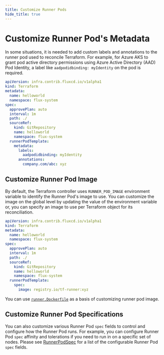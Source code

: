 ```yaml
---
title: Customize Runner Pods
hide_title: true
---
```


# Customize Runner Pod's Metadata

In some situations, it is needed to add custom labels and annotations to the runner pod used to reconcile Terraform.
For example, for Azure AKS to grant pod active directory permissions using Azure Active Directory (AAD) Pod Identity,
a label like `aadpodidbinding: myIdentity` on the pod is required.

```yaml
apiVersion: infra.contrib.fluxcd.io/v1alpha1
kind: Terraform
metadata:
  name: helloworld
  namespace: flux-system
spec:
  approvePlan: auto
  interval: 1m
  path: ./
  sourceRef:
    kind: GitRepository
    name: helloworld
    namespace: flux-system
  runnerPodTemplate:
    metadata:
      labels:
        aadpodidbinding: myIdentity
      annotations:
        company.com/abc: xyz
```

## Customize Runner Pod Image

By default, the Terraform controller uses `RUNNER_POD_IMAGE` environment variable to identify the Runner Pod's image to use. You can customize the image on the global level by updating the value of the environment variable or, you can specify an image to use per Terraform object for its reconciliation.

```yaml
apiVersion: infra.contrib.fluxcd.io/v1alpha1
kind: Terraform
metadata:
  name: helloworld
  namespace: flux-system
spec:
  approvePlan: auto
  interval: 1m
  path: ./
  sourceRef:
    kind: GitRepository
    name: helloworld
    namespace: flux-system
  runnerPodTemplate:
    spec:
      image: registry.io/tf-runner:xyz
```

You can use [`runner.Dockerfile`](https://github.com/flux-iac/tofu-controller/blob/main/runner.Dockerfile) as a basis of customizing runner pod image.

## Customize Runner Pod Specifications

You can also customize various Runner Pod `spec` fields to control and configure how the Runner Pod runs.
For example, you can configure Runner Pod `spec` affinity and tolerations if you need to run in on a specific set of nodes. Please see [RunnerPodSpec](https://weaveworks.github.io/tf-controller/References/terraform/#infra.contrib.fluxcd.io/v1alpha1.RunnerPodSpec) for a list of the configurable Runner Pod `spec` fields.
